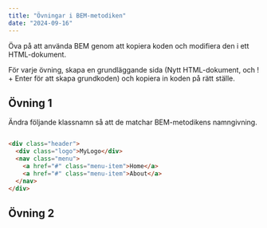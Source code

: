 ```yaml
---
title: "Övningar i BEM-metodiken"
date: "2024-09-16"
---
```


Öva på att använda BEM genom att kopiera koden och modifiera den i ett HTML-dokument.

För varje övning, skapa en grundläggande sida (Nytt HTML-dokument, och ! + Enter för att skapa grundkoden) och kopiera in koden på rätt ställe.

## Övning 1

Ändra följande klassnamn så att de matchar BEM-metodikens namngivning.

```html

<div class="header">
  <div class="logo">MyLogo</div>
  <nav class="menu">
    <a href="#" class="menu-item">Home</a>
    <a href="#" class="menu-item">About</a>
  </nav>
</div>

```


## Övning 2

